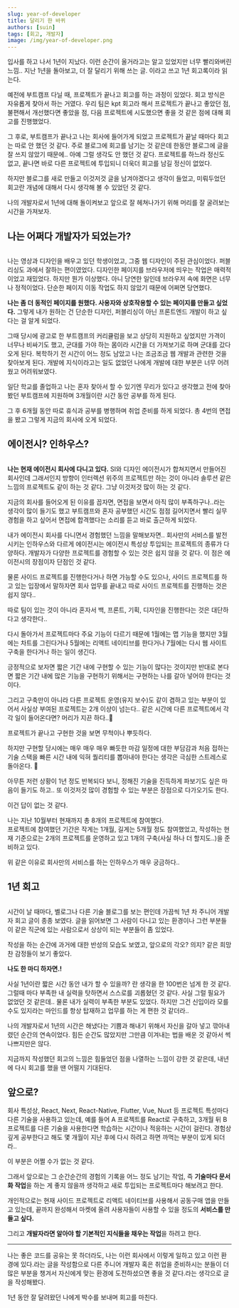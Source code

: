 ```yaml
---
slug: year-of-developer
title: 달리기 한 바퀴
authors: [suin]
tags: [회고, 개발자]
image: /img/year-of-developer.png
---
```


입사를 하고 나서 1년이 지났다. 이런 순간이 올거라고는 알고 있었지만 너무 빨리와버린 느낌.. 지난 1년을 돌아보고, 더 잘 달리기 위해 쓰는 글. 이라고 쓰고 1년 회고록이라 읽는다.

<!--truncate-->

<ThumNailImage
  src='/img/year-of-developer.png'
  alt='year-of-developer 이미지'
/>

예전에 부트캠프 다닐 때, 프로젝트가 끝나고 회고를 하는 과정이 있었다. 회고 방식은 자유롭게 찾아서 하는 거였다.
우리 팀은 kpt 회고라 해서 프로젝트가 끝나고 좋았던 점, 불편해서 개선했다면 좋았을 점, 다음 프로젝트에 시도했으면 좋을 것 같은 점에 대해 회고를 진행했었다.

그 후로, 부트캠프가 끝나고 나는 회사에 들어가게 되었고 프로젝트가 끝날 때마다 회고는 따로 안 했던 것 같다.
주로 블로그에 회고를 남기는 것 같은데 한동안 블로그에 글을 잘 쓰지 않았기 때문에.. 아예 그럴 생각도 안 했던 것 같다.
프로젝트를 하느라 정신도 없고, 끝나면 바로 다른 프로젝트에 투입되니 더욱더 회고를 남길 정신이 없었다.

하지만 블로그를 새로 만들고 이것저것 글을 남겨야겠다고 생각이 들었고, 미뤄두었던 회고란 개념에 대해서 다시 생각해 볼 수 있었던 것 같다.

나의 개발자로서 1년에 대해 돌이켜보고 앞으로 잘 헤쳐나가기 위해 머리를 잘 굴려보는 시간을 가져보자.

## 나는 어쩌다 개발자가 되었는가?

<Image url='/img/how.png' />

나는 영상과 디자인을 배우고 있던 학생이었고, 그중 웹 디자인이 주된 관심이었다. 퍼블리싱도 과에서 잘하는 편이였었다.
디자인한 페이지를 브라우저에 띄우는 작업은 매력적이었고 재밌었다. 하지만 뭔가 이상했다. 아니 당연한 일인데 브라우저 속에 화면은 너무나 정적이었다.
단순한 페이지 이동 작업도 하지 않았기 때문에 어쩌면 당연했다.

**나는 좀 더 동적인 페이지를 원했다. 사용자와 상호작용할 수 있는 페이지를 만들고 싶었다.**
그렇게 내가 원하는 건 단순한 디자인, 퍼블리싱이 아닌 프론트엔드 개발이 하고 싶다는 걸 알게 되었다.

그때 당시에 광고로 한 부트캠프의 커리큘럼을 보고 상당히 지원하고 싶었지만 가격이 너무나 비싸기도 했고, 군대를 가야 하는 몸이라 시간을 더 가져보기로 하며 군대를 갔다 오게 된다.
복학하기 전 시간이 어느 정도 남았고 나는 조금조금 웹 개발과 관련한 것을 찾아보게 된다. 개발에 지식이라고는 일도 없었던 나에게 개발에 대한 부분은 너무 어려웠고 어려워보였다.

일단 학교를 졸업하고 나는 혼자 찾아서 할 수 있기엔 무리가 있다고 생각했고 전에 찾아봤던 부트캠프에 지원하며 3개월이란 시간 동안 공부를 하게 된다.

그 후 6개월 동안 따로 휴식과 공부를 병행하며 취업 준비를 하게 되었다. 총 4번의 면접을 봤고 그렇게 지금의 회사에 오게 되었다.

## 에이전시? 인하우스?

<Image url='/img/agency.png' />

**나는 현재 에이전시 회사에 다니고 있다.** SI와 디자인 에이전시가 합쳐지면서 만들어진 회사인데 그래서인지 방향이 인터렉션 위주의 프로젝트만 하는 것이 아니라 솔루션 같은 느낌의 프로젝트도 같이 하는 것 같다.
그냥 이것저것 많이 하는 것 같다.

지금의 회사를 들어오게 된 이유를 꼽자면, 면접을 보면서 아직 많이 부족하구나..라는 생각이 많이 들기도 했고 부트캠프와 혼자 공부했던 시간도 점점 길어지면서 빨리 실무 경험을 하고 싶어서 면접에 합격했다는 소리를 듣고 바로 출근하게 되었다.

내가 에이전시 회사를 다니면서 경험했던 느낌을 말해보자면.. 회사만의 서비스를 발전시키는 인하우스와 다르게 에이전시는 에이전시 특성상 투입되는 프로젝트의 종류가 다양하다.
개발자가 다양한 프로젝트를 경험할 수 있는 것은 쉽지 않을 것 같다. 이 점은 에이전시의 장점이자 단점인 것 같다.

물론 사이드 프로젝트를 진행한다거나 하면 가능할 수도 있으나, 사이드 프로젝트를 하고 있는 입장에서 말하자면 회사 업무를 끝내고 따로 사이드 프로젝트를 진행하는 것은 쉽지 않다..

따로 팀이 있는 것이 아니라 혼자서 백, 프론트, 기획, 디자인을 진행한다는 것은 대단하다고 생각한다..

다시 돌아가서 프로젝트마다 주요 기능이 다르기 때문에 1월에는 맵 기능을 했지만 3월에는 차트를 그린다거나 5월에는 리액트 네이티브를 한다거나 7월에는 다시 웹 사이트 구축을 한다거나 하는 일이 생긴다.

긍정적으로 보자면 짧은 기간 내에 구현할 수 있는 기능이 많다는 것이지만 반대로 본다면 짧은 기간 내에 많은 기능을 구현하기 위해서는 구현하는 나를 갈아 넣어야 한다는 것이다.

그리고 구축만이 아니라 다른 프로젝트 운영(유지 보수)도 같이 겸하고 있는 부분이 있어서 사실상 부여된 프로젝트는 2개 이상이 넘는다..
같은 시간에 다른 프로젝트에서 각각 일이 들어온다면? 머리가 지끈 하다..🤮

프로젝트가 끝나고 구현한 것을 보면 무척이나 뿌듯하다.

하지만 구현할 당시에는 매우 매우 매우 빠듯한 마감 일정에 대한 부담감과 처음
접하는 기술 스택을 빠른 시간 내에 익혀 퀄리티를 뽑아내야 한다는 생각은 극심한
스트레스로 돌아온다. 🤯

아무튼 저런 상황이 1년 정도 반복되다 보니, 정해진 기술을 진득하게 파보기도 싶은 마음이 들기도 하고.. 또 이것저것 많이 경험할 수 있는 부분은 장점으로 다가오기도 한다.

이건 답이 없는 것 같다.

나는 지난 10월부터 현재까지 총 8개의 프로젝트에 참여했다.<br />
프로젝트에 참여했던 기간은 작게는 1개월, 길게는 5개월 정도 참여했었고, 작성하는 현재
기준으로는 2개의 프로젝트를 운영하고 있고 1개의 구축(사실 하나 더 할지도..)을 준비하고
있다.

위 같은 이유로 회사만의 서비스를 하는 인하우스가 매우 궁금하다..

## 1년 회고

<Image url='/img/retrospect.png' />

시간이 날 때마다, 벨로그나 다른 기술 블로그를 보는 편인데 가끔씩 1년 차 주니어 개발자 회고 글이 종종 보였다.
글을 읽어보면 그 사람이 다니고 있는 환경이나 그런 부분들이 같은 직군에 있는 사람으로서 상상이 되는 부분들이 좀 있었다.

작성을 하는 순간에 과거에 대한 반성의 모습도 보였고, 앞으로의 각오? 의지? 같은 희망찬 감정들이 보기 좋았다.

**나도 한 마디 하자면.!**

사실 1년이란 짧은 시간 동안 내가 할 수 있을까? 란 생각을 한 100번은 넘게 한 것 같다.
그럴때 마다 부족한 내 실력을 탓하면서 스스로를 괴롭혔던 것 같다.
사실 그럴 필요가 없었던 것 같은데.. 물론 내가 실력이 부족한 부분도 있었다.
하지만 그건 신입이라 모를 수도 있지라는 마인드를 항상 탑재하고 업무를 하는 게 편한 것 같더라..

나의 개발자로서 1년의 시간은 해냈다는 기쁨과 해내기 위해서 자신을 갈아 넣고 깎아내렸던 순간의 연속이었다. 힘든 순간도 많았지만 그만큼 이겨내는 법을 배운 것 같아서 썩 나쁘지만은 않다.

지금까지 작성했던 회고의 느낌은 힘들었던 점을 나열하는 느낌이 강한 것 같은데, 내년에 다시 회고를 했을 땐 어떨지 기대된다.

## 앞으로?

회사 특성상, React, Next, React-Native, Flutter, Vue, Nuxt 등 프로젝트 특성마다 다른 기술을 사용하고 있는데, 예를 들어 A 프로젝트를 React로 구축하고, 3개월 뒤 B 프로젝트를 다른 기술을 사용한다면 학습하는 시간이나 적응하는 시간이 걸린다.
경험상 깊게 공부한다고 해도 몇 개월이 지난 후에 다시 하려고 하면 까먹는 부분이 있게 되더라..

이 부분은 어쩔 수가 없는 것 같다.

그래서 앞으로는 그 순간순간의 경험의 기록을 어느 정도 남기는 작업, 즉 **기술마다 문서화 작업**을 하는 게 좋지 않을까 생각하고 새로 투입되는 프로젝트마다 해보려고 한다.

개인적으로는 현재 사이드 프로젝트로 리액트 네이티브를 사용해서 공동구매 앱을 만들고 있는데, 끝까지 완성해서 마켓에 올려 사용자들이 사용할 수 있을 정도의 **서비스를 만들고 싶다.**

그리고 **개발자라면 알아야 할 기본적인 지식들을 채우는 작업**을 하려고 한다.

---

나는 좋은 코드를 공유는 못 하더라도, 나는 이런 회사에서 이렇게 일하고 있고
이런 환경에 있다.라는 글을 작성함으로 다른 주니어 개발자 혹은 취업을
준비하시는 분들이 더 많은 부분을 챙겨서 자신에게 맞는 환경에 도전하셨으면 좋을
것 같다.라는 생각으로 글을 작성해봤다.

1년 동안 잘 달려왔던 나에게 박수를 보내며 회고를 마친다.
